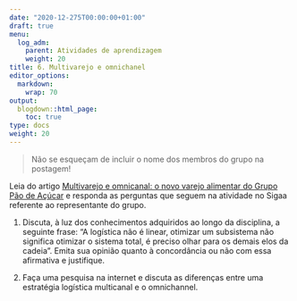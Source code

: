 ---
date: "2020-12-275T00:00:00+01:00"
draft: true
menu:
  log_adm:
    parent: Atividades de aprendizagem
    weight: 20
title: 6. Multivarejo e omnichanel
editor_options: 
  markdown: 
    wrap: 70
output: 
  blogdown::html_page:
    toc: true
type: docs
weight: 20
---


> Não se esqueçam de incluir o nome dos membros do grupo na postagem!

Leia do artigo [Multivarejo e omnicanal: o novo varejo alimentar do Grupo Pão de Açúcar](https://github.com/retaoliveira/relements/raw/main/texto/omini_pao.pdf) e responda as perguntas que seguem na atividade no Sigaa referente ao representante do grupo.

1. Discuta, à luz dos conhecimentos adquiridos ao longo da disciplina, a seguinte frase: "A logística não é linear, otimizar um subsistema não significa otimizar o sistema total, é preciso olhar para os demais elos da cadeia”. Emita sua opinião quanto à concordância ou não com essa afirmativa e justifique. 

2. Faça uma pesquisa na internet e discuta as diferenças entre uma estratégia logística multicanal e o omnichannel. 



